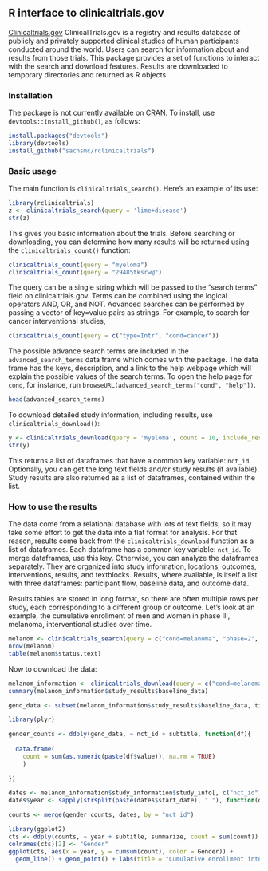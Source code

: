 <!--
%\VignetteEngine{knitr::knitr}
%\VignetteIndexEntry{Basic usage and results}
-->

## R interface to clinicaltrials.gov

[Clinicaltrials.gov](http://clinicaltrials.gov) ClinicalTrials.gov is a registry and results database of publicly and privately supported clinical studies of human participants conducted around the world. Users can search for information about and results from those trials. This package provides a set of functions to interact with the search and download features. Results are downloaded to temporary directories and returned as R objects.

### Installation

The package is not currently available on
[CRAN](http://cran.r-project.org). To install, use
`devtools::install_github()`, as follows:

```r
install.packages("devtools")
library(devtools)
install_github("sachsmc/rclinicaltrials")
```


### Basic usage

The main function is `clinicaltrials_search()`. Here's an example of its use:

```r
library(rclinicaltrials)
z <- clinicaltrials_search(query = 'lime+disease')
str(z)
```

This gives you basic information about the trials. Before searching or downloading, you can determine how many results will be returned using the `clinicaltrials_count()` function:

```r
clinicaltrials_count(query = "myeloma")
clinicaltrials_count(query = "29485tksrw@")
```

The query can be a single string which will be passed to the "search terms" field on clinicaltrials.gov. Terms can be combined using the logical operators AND, OR, and NOT. Advanced searches can be performed by passing a vector of key=value pairs as strings. For example, to search for cancer interventional studies, 

```r
clinicaltrials_count(query = c("type=Intr", "cond=cancer"))
```

The possible advance search terms are included in the `advanced_search_terms` data frame which comes with the package. The data frame has the keys, description, and a link to the help webpage which will explain the possible values of the search terms. To open the help page for `cond`, for instance, run `browseURL(advanced_search_terms["cond", "help"])`.

```r
head(advanced_search_terms)
```

To download detailed study information, including results, use `clinicaltrials_download()`:

```r
y <- clinicaltrials_download(query = 'myeloma', count = 10, include_results = TRUE)
str(y)
```

This returns a list of dataframes that have a common key variable: `nct_id`. Optionally, you can get the long text fields and/or study results (if available). Study results are also returned as a list of dataframes, contained within the list. 

### How to use the results

The data come from a relational database with lots of text fields, so it may take some effort to get the data into a flat format for analysis. For that reason, results come back from the `clinicaltrials_download` function as a list of dataframes. Each dataframe has a common key variable: `nct_id`. To merge dataframes, use this key. Otherwise, you can analyze the dataframes separately. They are organized into study information, locations, outcomes, interventions, results, and textblocks. Results, where available, is itself a list with three dataframes: participant flow, baseline data, and outcome data. 

Results tables are stored in long format, so there are often multiple rows per study, each corresponding to a different group or outcome. Let's look at an example, the cumulative enrollment of men and women in phase III, melanoma, interventional studies over time. 

```r
melanom <- clinicaltrials_search(query = c("cond=melanoma", "phase=2", "type=Intr", "rslt=With"), count = 1e6)
nrow(melanom)
table(melanom$status.text)
```

Now to download the data:

```r
melanom_information <- clinicaltrials_download(query = c("cond=melanoma", "phase=2", "type=Intr", "rslt=With"), count = 1e6, include_results = TRUE)
summary(melanom_information$study_results$baseline_data)

gend_data <- subset(melanom_information$study_results$baseline_data, title == "Gender" & arm != "Total")

library(plyr)

gender_counts <- ddply(gend_data, ~ nct_id + subtitle, function(df){
  
  data.frame(
    count = sum(as.numeric(paste(df$value)), na.rm = TRUE)
    )
  
})

dates <- melanom_information$study_information$study_info[, c("nct_id", "start_date")]
dates$year <- sapply(strsplit(paste(dates$start_date), " "), function(d) as.numeric(d[2]))

counts <- merge(gender_counts, dates, by = "nct_id")
```

```r
library(ggplot2)
cts <- ddply(counts, ~ year + subtitle, summarize, count = sum(count))
colnames(cts)[2] <- "Gender"
ggplot(cts, aes(x = year, y = cumsum(count), color = Gender)) + 
  geom_line() + geom_point() + labs(title = "Cumulative enrollment into Phase III, \n interventional trials in Melanoma, by gender") + scale_y_continuous("Cumulative Enrollment")
```
